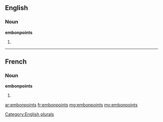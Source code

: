 ==English==

===Noun===
'''embonpoints'''

# {{plural of|[[embonpoint]]}}

[[Category:English plurals]]

----

==French==

===Noun===
'''embonpoints''' {{m}}

# {{plural of|[[embonpoint]]|lang=fr}}

[[ar:embonpoints]]
[[fr:embonpoints]]
[[mg:embonpoints]]
[[my:embonpoints]]